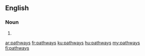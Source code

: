 ==English==

===Noun===
{{head|en|noun plural form}}

# {{plural of|pathway|lang=en}}

[[ar:pathways]]
[[fr:pathways]]
[[ku:pathways]]
[[hu:pathways]]
[[my:pathways]]
[[fi:pathways]]